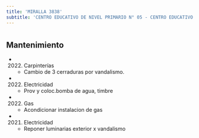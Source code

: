 ```yaml
---
title: 'MIRALLA 3838'
subtitle: 'CENTRO EDUCATIVO DE NIVEL PRIMARIO N° 05 - CENTRO EDUCATIVO DE NIVEL PRIMARIO N° 45 - CAEBYT N° 76 MARIA MADRE DE LA ESPERANZA - CFP N° 15'
---
```


#


## Mantenimiento

*  (2022) Carpinterías 
    + Cambio de 3 cerraduras por vandalismo.

*  (2022) Electricidad 
    + Prov y coloc.bomba de agua, timbre

*  (2022) Gas 
    + Acondicionar instalacion de gas

*  (2021) Electricidad 
    + Reponer luminarias exterior x vandalismo



